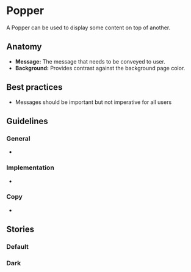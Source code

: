 


# Popper
A Popper can be used to display some content on top of another.

<Preview>
  <Story id="design-system-popper" />
</Preview>

<ArgsTable of={Popper} />

## Anatomy 
- **Message:** The message that needs to be conveyed to user. 
- **Background:** Provides contrast against the background page color. 

## Best practices
- Messages should be important but not imperative for all users 

## Guidelines 

### General
-  

### Implementation
- 

### Copy 
- 

## Stories

### Default

<Preview>
  <Story id="design-system-popper--default" />
</Preview>

### Dark

<Preview>
  <Story id="design-system-popper--dark" />
</Preview>


